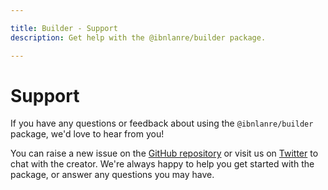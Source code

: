 ```yaml
---

title: Builder - Support
description: Get help with the @ibnlanre/builder package.

---
```


# Support

If you have any questions or feedback about using the `@ibnlanre/builder` package, we'd love to hear from you!

You can raise a new issue on the [GitHub repository](https://github.com/ibnlanre/builder/issues) or visit us on [Twitter](https://twitter.com/ibnlanre) to chat with the creator. We're always happy to help you get started with the package, or answer any questions you may have.
